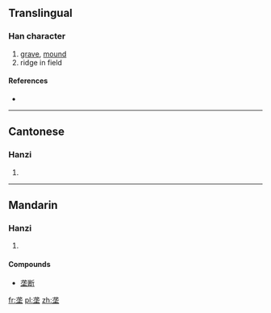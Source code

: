 {{also|壟}}
==Translingual==

===Han character===
{{Han char|rn=32|rad=土|as=05|sn=8|four=|canj=戈心土 (IPG), X戈心土 (XIPG)}}

# [[grave]], [[mound]]
# ridge in field

====References====
* {{Han ref|kx=0227.271|hdz=10430.060|uh=5784|ud=22404}}

----

==Cantonese==

===Hanzi===
{{yue-hanzi|jyut=|y=lung5|tra=壟}}

# {{defn|lang=yue|sort=土05}}

----

==Mandarin==

===Hanzi===
{{cmn-hanzi|tra=壟|pin=[[āo]] ([[ao1]]), [[lǒng]] ([[long3]])|wg=ao<sup>1</sup>, lung<sup>3</sup>}}

# {{defn|lang=cmn|sort=土05}}

====Compounds====
* [[垄断]]

[[fr:垄]]
[[pl:垄]]
[[zh:垄]]